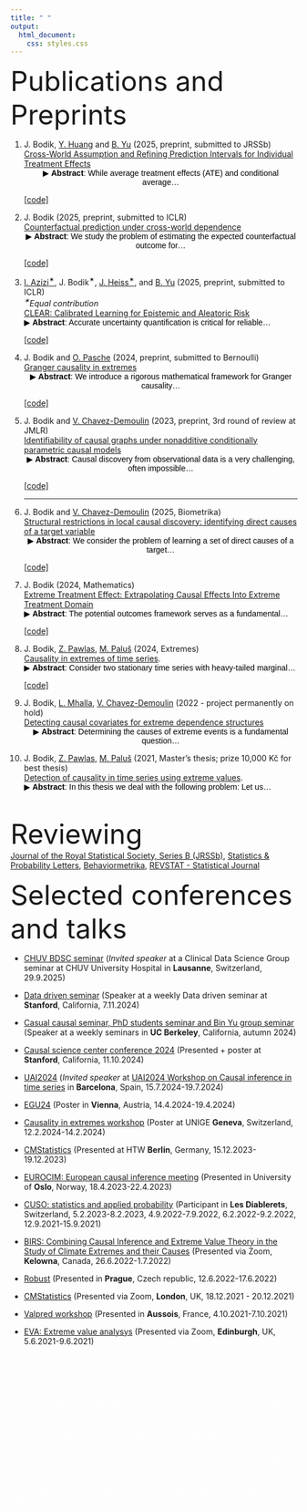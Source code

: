 ---
title: " "
output:
  html_document:
    css: styles.css
---

<font size="12">Publications and Preprints</font>

1.  J. Bodik, [Y. Huang](https://imyaxuan.github.io/) and [B. Yu](https://www.stat.berkeley.edu/~yugroup/)  (2025, preprint, submitted to JRSSb)
<br>
[Cross-World Assumption and Refining Prediction Intervals for Individual Treatment Effects](https://arxiv.org/abs/2507.12581) <br>
<button id="toggleButton9" class="custom-button">&#9654; **Abstract**: While average treatment effects (ATE) and conditional average...</button>
<div id="longText9" style="display: none;">
**Abstract**: While average treatment effects (ATE) and conditional average treatment effects (CATE) provide valuable population- and subgroup-level summaries, they fail to capture uncertainty at the individual level. For high-stakes decision-making, individual treatment effect (ITE) estimates must be accompanied by valid prediction intervals that reflect heterogeneity and unit-specific uncertainty. However, the fundamental unidentifiability of ITEs limits the ability to derive precise and reliable individual-level uncertainty estimates. To address this challenge, we investigate the role of a cross-world correlation parameter, \( \rho(x) = \text{cor}\big(Y(1), Y(0) \mid X = x\big) \), which describes the dependence between potential outcomes, given covariates, in the Neyman-Rubin super-population model with i.i.d. units.  Although \( \rho \) is fundamentally unidentifiable, we argue that in most real-world applications, it is possible to impose reasonable and interpretable bounds informed by domain-expert knowledge. Given $\rho$, we design prediction intervals for ITE, achieving more stable and accurate coverage with substantially shorter widths; often less than 1/3 of those from competing methods. The resulting intervals satisfy coverage guarantees $P\big(Y(1) - Y(0) \in C_{ITE}(X)\big) \geq 1 - \alpha$ and are asymptotically optimal under Gaussian assumptions. We provide strong theoretical and empirical arguments that cross-world assumptions can make individual uncertainty quantification both practically informative and statistically valid.
</div>
[[code]](https://github.com/jurobodik/ITE_prediction_cross_world.git)
<br>


1. J. Bodik (2025, preprint, submitted to ICLR)
<br>
[Counterfactual prediction under cross-world dependence](https://openreview.net/forum?id=wYYOdt3f3L) <br>
<button id="toggleButton9" class="custom-button">&#9654; **Abstract**: We study the problem of estimating the expected counterfactual outcome for...</button>
<div id="longText9" style="display: none;">
**Abstract**: We study the problem of estimating the expected counterfactual outcome for an individual with covariates $x$ and observed outcome $y$, defined as   $\mu(x,y) = \mathbb{E}[Y(1) \mid X = x, Y(0) = y]$, and constructing valid prediction intervals under the Neyman–Rubin superpopulation model with i.i.d. units. This quantity is generally unidentified without additional assumptions. To link the observed and unobserved potential outcomes, we work with a cross-world correlation function $\rho(x) = \operatorname{cor}(Y(1), Y(0) \mid X = x)$ that quantifies their dependence given the covariates. Plausible bounds on $\rho(x)$, often informed by domain knowledge, enable a principled approach to this otherwise unidentified problem. Given $\rho$, we develop a consistent estimator $\hat{\mu}_{\rho}(x,y)$ and prediction intervals $C_{\rho}(x,y)$ that satisfy $P[Y(1) \in C_{\rho}(X,Y(0))] \geq 1 - \alpha$ under standard causal assumptions. Almost all existing methods correspond to either the case $\rho = 0$ (ignoring the factual outcome), or $\rho = 1$ (constant treatment effects). We show that interpolating between these cases via cross-world dependence yields estimators that are theoretically optimal under (asymptotic) Gaussian assumptions. In practice, this leads to substantial empirical improvements across a wide range of scenarios.
</div>
[[code]](https://github.com/jurobodik/Counterfactual_prediction.git)
<br>



1. [I. Azizi<sup>✶</sup>](https://iliaazizi.com/), J. Bodik<sup>✶</sup>, [J. Heiss<sup>✶</sup>](https://scholar.google.com/citations?user=mKqte6AAAAAJ&hl=de), and [B. Yu](https://www.stat.berkeley.edu/~yugroup/) (2025, preprint, submitted to ICLR)  
<em><sup>✶</sup>Equal contribution</em>  
[CLEAR: Calibrated Learning for Epistemic and Aleatoric Risk](https://arxiv.org/abs/2507.08150) <br>
<button id="toggleButton8" class="custom-button">&#9654; **Abstract**: Accurate uncertainty quantification is critical for reliable...</button>
<div id="longText8" style="display: none;">
**Abstract**: Accurate uncertainty quantification is critical for reliable predictive modeling, especially in regression tasks. Existing methods typically address either aleatoric uncertainty from measurement noise or epistemic uncertainty from limited data, but not necessarily both in a balanced way. We propose CLEAR, a calibration method with two distinct parameters,  and , to combine the two uncertainty components for improved conditional coverage. CLEAR is compatible with any pair of aleatoric and epistemic estimators; we show how it can be used with (i) quantile regression for aleatoric uncertainty and (ii) ensembles drawn from the Predictability-Computability-Stability (PCS) framework for epistemic uncertainty. Across 17 diverse real-world datasets, CLEAR achieves an average improvement of 28.2% and 17.4% in the interval width compared to the two individually calibrated baselines while maintaining nominal coverage. This improvement can be particularly evident in scenarios dominated by either high epistemic or high aleatoric uncertainty.
</div>
[[code]](https://github.com/Unco3892/clear)




1.  J. Bodik and [O. Pasche](https://www.unige.ch/gsem/en/research/institutes/risis/team/phd/olivier-pasche/)  (2024, preprint, submitted to Bernoulli)
<br>
[Granger causality in extremes](https://arxiv.org/abs/2407.09632) <br>
<button id="toggleButton7" class="custom-button">&#9654; **Abstract**: We introduce a rigorous mathematical framework for Granger causality...</button>
<div id="longText7" style="display: none;">
**Abstract**: We introduce a rigorous mathematical framework for Granger causality in extremes, designed to identify causal links from extreme events in time series. Granger causality plays a pivotal role in uncovering directional relationships among time-varying variables. While this notion gains heightened importance during extreme and highly volatile periods, state-of-the-art methods primarily focus on causality within the body of the distribution, often overlooking causal mechanisms that manifest only during extreme events. Our framework is designed to infer causality mainly from extreme events by leveraging the causal tail coefficient. We establish equivalences between causality in extremes and other causal concepts, including (classical) Granger causality, Sims causality, and structural causality. We prove other key properties of Granger causality in extremes and show that the framework is especially helpful under the presence of hidden confounders. We also propose a novel inference method for detecting the presence of Granger causality in extremes from data. Our method is model-free, can handle non-linear and high-dimensional time series, outperforms current state-of-the-art methods in all considered setups, both in performance and speed, and was found to uncover coherent effects when applied to financial and extreme weather observations.
</div>
[[code]](https://github.com/jurobodik/Granger-causality-in-extremes)
<br>

1. J. Bodik and [V. Chavez-Demoulin](https://wp.unil.ch/hecimpact/people/valerie-chavez-demoulin/) (2023, preprint, 3rd round of review at JMLR)
<br>
[Identifiability of causal graphs under nonadditive conditionally parametric causal models](https://arxiv.org/abs/2303.15376)
<br>
<button id="toggleButton4" class="custom-button">&#9654; **Abstract**: Causal discovery from observational data is a very challenging, often impossible...</button>
<div id="longText4" style="display: none;">
**Abstract**:  Causal discovery from observational data is a very challenging, often impossible, task. However, estimating the causal structure is possible under certain assumptions on the data-generating process. Many commonly used methods rely on the additivity of the noise in the structural equation models. Additivity implies that the variance or the tail of the effect, given the causes, is invariant; the cause only affects the mean. However, the tail or other characteristics of the random variable can provide different information about the causal structure. Such cases have received only very little attention in the literature.
It has been shown that the causal graph is identifiable under different models, such as linear non-Gaussian, post-nonlinear, or quadratic variance functional models. We introduce a new class of models called the Conditional Parametric Causal Models (CPCM), where the cause affects the effect in some of the characteristics of interest. We use sufficient statistics to show the identifiability of the CPCM models in the exponential family of conditional distributions. We also propose an algorithm for estimating the causal structure from a random sample under CPCM. Its empirical properties are studied for various data sets, including an application on the expenditure behavior of residents of the Philippines.
</div>
[[code]](https://github.com/jurobodik/Causal_CPCM)
<be>
<hr>

1.  J. Bodik and [V. Chavez-Demoulin](https://wp.unil.ch/hecimpact/people/valerie-chavez-demoulin/)  (2025, Biometrika)
<br>
[Structural restrictions in local causal discovery: identifying direct causes of a target variable](https://arxiv.org/abs/2307.16048) 
<button id="toggleButton5" class="custom-button">&#9654; **Abstract**: We consider the problem of learning a set of direct causes of a target...</button>
<div id="longText5" style="display: none;">
**Abstract**: We consider the problem of learning a set of direct causes of a target variable from an observational joint distribution. Learning directed acyclic graphs (DAGs) that represent the causal structure is a fundamental problem in science. Several results are known when the full DAG is identifiable from the distribution, such as assuming a nonlinear Gaussian data-generating process. Often, we are only interested in identifying the direct causes of one target variable (local causal structure), not the full DAG. In this paper, we discuss different assumptions for the data-generating process of the target variable under which the set of direct causes is identifiable from the distribution. While doing so, we put essentially no assumptions on the variables other than the target variable. In addition to the novel identifiability results, we provide two practical algorithms for estimating the direct causes from a finite random sample and show their effectiveness on several benchmark data-sets. We apply this framework to learn direct causes of the reduction in the fertility rate in different countries.  
</div>
[[code]](https://github.com/jurobodik/Structural-restrictions-in-local-causal-discovery)
<br>


1.  J. Bodik  (2024, Mathematics)
<br>
[Extreme Treatment Effect: Extrapolating Causal Effects Into Extreme Treatment Domain](https://www.mdpi.com/2227-7390/12/10/1556) 
<button id="toggleButton6" class="custom-button">&#9654; **Abstract**: The potential outcomes framework serves as a fundamental...</button>
<div id="longText6" style="display: none;">
**Abstract**: The potential outcomes framework serves as a fundamental tool for quantifying the causal effects. When the treatment variable (exposure) is continuous, one is typically interested in the estimation of the effect curve (also called the average dose-response function), denoted as mu(t). In this work, we explore the ``extreme causal effect,’’ where our focus lies in determining the impact of an extreme level of treatment, potentially beyond the range of observed values–that is, estimating mu(t) for very large t. Our framework is grounded in the field of statistics known as extreme value theory. We establish the foundation for our approach, outlining key assumptions that enable the estimation of the extremal causal effect. Additionally, we present a novel and consistent estimation procedure that utilizes extreme value theory in order to potentially reduce the dimension of the confounders to at most 3. In practical applications, our framework proves valuable when assessing the effects of scenarios such as drug overdoses, extreme river discharges, or extremely high temperatures on a variable of interest
</div>
[[code]](https://github.com/jurobodik/Extreme_treatment_effect)
<br>

1. J. Bodik, [Z. Pawlas](http://www.karlin.mff.cuni.cz/~pawlas/), [M. Paluš](http://www.cs.cas.cz/mp/) (2024, Extremes)
<br>[Causality in extremes of time series](https://link.springer.com/article/10.1007/s10687-023-00479-5). 
<br>
<button id="toggleButton2" class="custom-button">&#9654; **Abstract**: Consider two stationary time series with heavy-tailed marginal...</button>
<div id="longText2" style="display: none;">
**Abstract**:     Consider two stationary time series with heavy-tailed marginal distributions. We aim to detect whether they have a causal relation, that is, if a change in one of them causes a change in the other. Usual methods for causality detection are not well suited if the causal mechanisms only manifest themselves in extremes. This paper aims to detect the causal relations in extremes between time series. We define the so-called causal tail coefficient for time series, which, under some assumptions, correctly detects the asymmetrical causal relations between extremes of the time series. The advantage is that this method works even if nonlinear relations and common ancestors are present. Moreover, we mention how our method can help detect a time delay between the two time series. We describe some of its asymptotic properties and show how it performs on some simulations. Finally, we show how this method works on space-weather and hydro-meteorological data sets.
</div>
[[code]](https://github.com/jurobodik/Causality-in-extremes-of-time-series)
<br>

1. J. Bodik,  [L. Mhalla](https://lindamhalla.netlify.app/),  [V. Chavez-Demoulin](https://wp.unil.ch/hecimpact/people/valerie-chavez-demoulin/)  (2022 - project permanently on hold)
<br>[Detecting causal covariates for extreme dependence structures](https://arxiv.org/abs/2212.09831) 
<br>
<button id="toggleButton3" class="custom-button">&#9654; **Abstract**: Determining the causes of extreme events is a fundamental question...</button>
<div id="longText3" style="display: none;">
**Abstract**:    Determining the causes of extreme events is a fundamental question in many scientific fields. An important aspect when modelling multivariate extremes is the tail dependence. In application, the extreme dependence structure may significantly depend on covariates. As for the general case of modelling including covariates, only some of the covariates are causal. In this paper, we propose a methodology to discover the causal covariates explaining the tail dependence structure between two variables. The proposed methodology for discovering causal variables is based on comparing observations from different environments or perturbations. It is a desired methodology for predicting extremal behaviour in a new, unobserved environment. The methodology is applied to a dataset of NO2 concentration in the UK. Extreme NO2 levels can cause severe health problems, and understanding the behaviour of concurrent severe levels is an important question. We focus on revealing causal predictors for the dependence between extreme NO2 observations at different sites.
</div>



1. J. Bodik, [Z. Pawlas](http://www.karlin.mff.cuni.cz/~pawlas/), [M. Paluš](http://www.cs.cas.cz/mp/)  (2021, Master’s thesis; prize 10,000 Kč for best thesis)
<br>[Detection of causality in time series using extreme values](https://dspace.cuni.cz/handle/20.500.11956/127250). 
<br>
<button id="toggleButton" class="custom-button">&#9654; **Abstract**: In this thesis we deal with the following problem: Let us...</button>
<div id="longText" style="display: none;">
**Abstract**:      In this thesis we deal with the following problem: Let us have two stationary time series with heavy-tailed marginal distributions. We want to detect whether they have a causal relation, i.e. if a change in one of them causes a change in the other. The question of distinguishing between causality and correlation is essential in many different science fields. Usual methods for causality detection are not well suited if the causal mechanisms only manifest themselves in extremes. In this thesis, we propose a new method that can help us in such a non-traditional case distinguish between correlation and causality. We define the so-called causal tail coefficient for time series, which, under some assumptions, correctly detects the asymmetrical causal relations between different time series. We will rigorously prove this claim, and we also propose a method on how to statistically estimate the causal tail coefficient from a finite number of data. The advantage is that this method works even if nonlinear relations and common ancestors are present. Moreover, we will mention how our method can help detect a time delay between the two time series. We will show how our method performs on some simulations. Finally, we will show on a real data set how this method works, discussing a cause of electromagnetic storms.
</div>
<br>

<font size="12">Reviewing</font>
<br>
<a href="https://academic.oup.com/jrsssb">Journal of the Royal Statistical Society, Series B (JRSSb)</a>, 
<a href="https://www.sciencedirect.com/journal/statistics-and-probability-letters">Statistics &amp; Probability Letters</a>, 
<a href="https://www.springer.com/journal/41237">Behaviormetrika</a>, 
<span class="muted"><a href="https://revstat.ine.pt/">REVSTAT - Statistical Journal</a></span>


<font size="12">Selected conferences and talks</font>

- [CHUV BDSC seminar](https://datascience.stanford.edu/datadrivenseminar) (*Invited speaker* at a Clinical Data Science Group seminar at CHUV University Hospital in **Lausanne**, Switzerland, 29.9.2025)

- [Data driven seminar](https://datascience.stanford.edu/datadrivenseminar) (Speaker at a weekly Data driven seminar at  **Stanford**, California, 7.11.2024)

- [Casual causal seminar, PhD students seminar and Bin Yu group seminar](https://causal.stat.berkeley.edu/) (Speaker at a weekly seminars in  **UC Berkeley**, California, autumn 2024)

- [Causal science center conference 2024](https://datascience.stanford.edu/causal/2024-causal-science-center-conference) (Presented + poster at  **Stanford**, California, 11.10.2024) 

- [UAI2024](https://www.auai.org/uai2024/) (*Invited speaker* at [UAI2024 Workshop on Causal inference in time series](https://sites.google.com/view/ci4ts2024/invited-speakers?authuser=0) in  **Barcelona**, Spain, 15.7.2024-19.7.2024) 

- [EGU24](https://meetingorganizer.copernicus.org/EGU24/session/50529&ip) (Poster in **Vienna**, Austria, 14.4.2024-19.4.2024) 

- [Causality in extremes workshop](https://sites.google.com/view/causality-extremes/main) (Poster at UNIGE **Geneva**, Switzerland, 12.2.2024-14.2.2024) 

- [CMStatistics](http://www.cmstatistics.org/RegistrationsV2/CMStatistics2023/viewSubmission.php?in=1622&token=5n52944n1q1s4ors43p00q01637511s5) (Presented at HTW **Berlin**, Germany, 15.12.2023-19.12.2023) 

- [EUROCIM: European causal inference meeting](https://www.eurocim.org/) (Presented in University of **Oslo**, Norway, 18.4.2023-22.4.2023) 

- [CUSO: statistics and applied probability](https://statistique.cuso.ch/historique-des-ecoles) (Participant in  **Les Diablerets**, Switzerland, 5.2.2023-8.2.2023, 4.9.2022-7.9.2022, 6.2.2022-9.2.2022, 12.9.2021-15.9.2021) 

- [BIRS: Combining Causal Inference and Extreme Value Theory in the Study of Climate Extremes and their Causes ](http://www.birs.ca/events/2022/5-day-workshops/22w5079) (Presented via Zoom, **Kelowna**, Canada,  26.6.2022-1.7.2022) 

- [Robust](https://www.czso.cz/documents/10180/167607761/32019722q4_471-472_vozar_information.pdf/82abef69-b6ca-4fdd-aa21-0201f139b8a2?version=1.1) (Presented in **Prague**, Czech republic, 12.6.2022-17.6.2022) 

- [CMStatistics](http://www.cmstatistics.org/RegistrationsV2/CMStatistics2021/viewSubmission.php?in=251&token=p12r7623o22q1oo2p4qrnq17n2s36r1o) (Presented via Zoom, **London**, UK, 18.12.2021 - 20.12.2021)

- [Valpred workshop](http://wintenberger.fr/VALPRED) (Presented in **Aussois**, France, 4.10.2021-7.10.2021) 

- [EVA: Extreme value analysys](https://www.maths.ed.ac.uk/school-of-mathematics/eva-2021) (Presented via Zoom, **Edinburgh**, UK,  5.6.2021-9.6.2021) 



<span style="color: white; font-size: xx-small;">
Keywords: Mathematical statistics; Causal inference; Statistical inference; Probability theory; Hypothesis testing; Estimation theory; Confidence intervals; Statistical models; Causality; Counterfactuals; Treatment effects; Observational studies; Randomized experiments; Potential outcomes; Causal diagrams; Identification; Confounding; Selection bias; Propensity scores; Instrumental variables; Mediation analysis; Sensitivity analysis; Bayesian statistics; Nonparametric methods; Structural equation modeling; Granger causality; Directed acyclic graphs (DAGs); Structural causal models; Regression analysis; Time series analysis; Conditional probability; Markov chains; Estimator bias; Maximum likelihood estimation; Resampling methods; Cross-validation; Model selection; Robust statistics; Multivariate analysis; Experimental design; Statistical power; Sequential analysis; Missing data; Latent variable models; Bayesian networks; Marginalization; Causal effect heterogeneity; Principal component analysis; Survival analysis; Time-to-event data; Nonlinear regression; Longitudinal data analysis; Factor analysis; Structural equation models; Bootstrap methods; Spatial statistics; Cluster analysis; Decision trees; Dimensionality reduction; Bayesian hierarchical models; Statistical learning; Machine learning; Classification methods; Regression analysis; Propensity score matching; Network analysis; Granger causality testing; Observational data analysis; Quasi-experimental designs; Robust causal inference; Counterfactual estimation; Time series modeling; Structural equation modeling; Instrumental variable regression; Causal mediation analysis; Nonignorable missing data; Multiple imputation; Factorial designs; Cluster randomized trials; Survival analysis; Propensity-based weighting; Propensity score calibration; Sensitivity analysis; Nonparametric causal inference; Random forests; Causal discovery algorithms; Generalized linear models; Bayesian model averaging; Longitudinal causal inference; Structural causal models; Neural networks; Deep learning; Artificial neural networks; Feedforward networks; Backpropagation; Activation functions; Convolutional neural networks (CNN); Recurrent neural networks (RNN); Long Short-Term Memory (LSTM); Gated Recurrent Units (GRU); Autoencoders; Generative adversarial networks (GAN); Transfer learning; Fine-tuning; Dropout regularization; Batch normalization; Gradient descent; Stochastic gradient descent (SGD); Mini-batch gradient descent; Learning rate; Momentum; Adaptive learning rate methods (e.g., Adam, RMSprop); Hyperparameters; Overfitting; Underfitting; Model capacity; Weight initialization; Convergence criteria; Loss functions; Optimizers.
</span>











<style>
  .custom-button {
    background-color: transparent;
    border: none;
    color: black;
    text-decoration: none;
    cursor: pointer;
    padding: 0;
    font-size: inherit;
  }
</style>



<script>
  var toggleButton = document.getElementById("toggleButton");
  var longText = document.getElementById("longText");

  toggleButton.addEventListener("click", function() {
    if (longText.style.display === "none") {
      longText.style.display = "block";  // Show the text
      toggleButton.textContent = "Show Less";
    } else {
      longText.style.display = "none";   // Hide the text
      toggleButton.textContent = "Abstract:  In this thesis we deal with the following problem: Let us...";
    }
  });
</script>


<script>
  var toggleButton2 = document.getElementById("toggleButton2");
  var longText2 = document.getElementById("longText2");

  toggleButton2.addEventListener("click", function() {
    if (longText2.style.display === "none") {
      longText2.style.display = "block";  // Show the text
      toggleButton2.textContent = "Show Less";
    } else {
      longText2.style.display = "none";   // Hide the text
      toggleButton2.textContent = "Abstract: Consider two stationary time series with heavy-tailed marginal...";
    }
  });
</script>


<script>
  var toggleButton3 = document.getElementById("toggleButton3");
  var longText3 = document.getElementById("longText3");

  toggleButton3.addEventListener("click", function() {
    if (longText3.style.display === "none") {
      longText3.style.display = "block";  // Show the text
      toggleButton3.textContent = "Show Less";
    } else {
      longText3.style.display = "none";   // Hide the text
      toggleButton3.textContent = "Abstract: Determining the causes of extreme events is a fundamental question...";
    }
  });
</script>


<script>
  var toggleButton4 = document.getElementById("toggleButton4");
  var longText4 = document.getElementById("longText4");

  toggleButton4.addEventListener("click", function() {
    if (longText4.style.display === "none") {
      longText4.style.display = "block";  // Show the text
      toggleButton4.textContent = "Show Less";
    } else {
      longText4.style.display = "none";   // Hide the text
      toggleButton4.textContent = "Abstract:  Causal discovery from observational data is a very challenging, often impossible... ";
    }
  });
</script>


<script>
  var toggleButton5 = document.getElementById("toggleButton5");
  var longText5 = document.getElementById("longText5");

  toggleButton5.addEventListener("click", function() {
    if (longText5.style.display === "none") {
      longText5.style.display = "block";  // Show the text
      toggleButton5.textContent = "Show Less";
    } else {
      longText5.style.display = "none";   // Hide the text
      toggleButton5.textContent = "Abstract: We consider the problem of learning a set of direct causes of a target... ";
    }
  });
</script>


<script>
  var toggleButton6 = document.getElementById("toggleButton6");
  var longText6 = document.getElementById("longText6");

  toggleButton6.addEventListener("click", function() {
    if (longText6.style.display === "none") {
      longText6.style.display = "block";  // Show the text
      toggleButton6.textContent = "Show Less";
    } else {
      longText6.style.display = "none";   // Hide the text
      toggleButton6.textContent = "Abstract: The potential outcomes framework serves as a fundamental...";
    }
  });
</script>


<script>
  var toggleButton7 = document.getElementById("toggleButton7");
  var longText7 = document.getElementById("longText7");

  toggleButton7.addEventListener("click", function() {
    if (longText7.style.display === "none") {
      longText7.style.display = "block";  // Show the text
      toggleButton7.textContent = "Show Less";
    } else {
      longText7.style.display = "none";   // Hide the text
      toggleButton7.textContent = "Abstract: We introduce a rigorous mathematical framework for Granger causality...";
    }
  });
</script>


<script>
  var toggleButton8 = document.getElementById("toggleButton8");
  var longText8 = document.getElementById("longText8");

  toggleButton8.addEventListener("click", function() {
    if (longText8.style.display === "none") {
      longText8.style.display = "block";  // Show the text
      toggleButton8.textContent = "Show Less";
    } else {
      longText8.style.display = "none";   // Hide the text
      toggleButton8.textContent = "Abstract: Accurate uncertainty quantification is critical for reliable...";
    }
  });
</script>


<script>
  var toggleButton9 = document.getElementById("toggleButton9");
  var longText9 = document.getElementById("longText9");

  toggleButton9.addEventListener("click", function() {
    if (longText9.style.display === "none") {
      longText9.style.display = "block";  // Show the text
      toggleButton9.textContent = "Show Less";
    } else {
      longText9.style.display = "none";   // Hide the text
      toggleButton9.textContent = "Abstract: While average treatment effects (ATE) and conditional average...";
    }
  });
</script>


<script>
  var toggleButton10 = document.getElementById("toggleButton10");
  var longText10 = document.getElementById("longText10");

  toggleButton10.addEventListener("click", function() {
    if (longText10.style.display === "none") {
      longText10.style.display = "block";  // Show the text
      toggleButton10.textContent = "Show Less";
    } else {
      longText10.style.display = "none";   // Hide the text
      toggleButton10.textContent = "Abstract: ";
    }
  });
</script>





